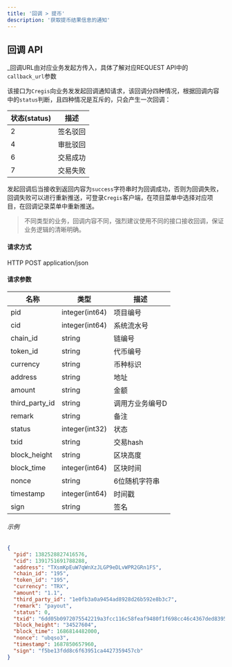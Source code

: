 ```yaml
---
title: '回调 > 提币'
description: '获取提币结果信息的通知'
---
```


## 回调 API

_回调URL由对应业务发起方传入，具体了解对应REQUEST API中的`callback_url`参数

该接口为`Cregis`向业务发发起回调通知请求，该回调分四种情况，根据回调内容中的`status`判断，且四种情况是互斥的，只会产生一次回调：

| 状态(status) | 描述            |
| ------ | ---------------------- |
| 2      | 签名驳回     |
| 4      | 审批驳回      |
| 6      | 交易成功 |
| 7      | 交易失败     |

发起回调后当接收到返回内容为`success`字符串时为回调成功，否则为回调失败，回调失败可以进行重新推送，可登录`Cregis`客户端，在项目菜单中选择对应项目，在回调记录菜单中重新推送。

> 不同类型的业务，回调内容不同，强烈建议使用不同的接口接收回调，保证业务逻辑的清晰明确。


#### 请求方式

HTTP POST application/json

#### 请求参数

| 名称             | 类型            | 描述       |
| ---------------- | --------------- | ----------------- |
| pid              | integer(int64)  | 项目编号        |
| cid              | integer(int64)  | 系统流水号        |
| chain_id         | string          | 链编号         |
| token_id         | string          | 代币编号          |
| currency         | string          | 币种标识 |
| address          | string          | 地址           |
| amount           | string          | 金额            |
| third_party_id   | string          | 调用方业务编号D |
| remark           | string          | 备注           |
| status           | integer(int32)  | 状态            |
| txid             | string          | 交易hash  |
| block_height     | string          | 区块高度      |
| block_time       | integer(int64)  | 区块时间        |
| nonce            | string          | 6位随机字符串 |
| timestamp        | integer(int64)  | 时间戳         |
| sign             | string          | 签名         |

###### 示例

```json
{
  "pid": 1382528827416576,
  "cid": 1391751691788288,
  "address": "TXsmKpEuW7qWnXzJLGP9eDLvWPR2GRn1FS",
  "chain_id": "195",
  "token_id": "195",
  "currency": "TRX",
  "amount": "1.1",
  "third_party_id": "1e0fb3a0a9454ad8928d26b592e8b3c7",
  "remark": "payout",
  "status": 0,
  "txid": "6dd05b0972075542219a3fcc116c58feaf9480f1f698cc46c4367ded83955cfd",
  "block_height": "34527604",
  "block_time": 1686814482000,
  "nonce": "ubqso3",
  "timestamp": 1687850657960,
  "sign": "f5be13fdd8c6f63951ca4427359457cb"
}
```
